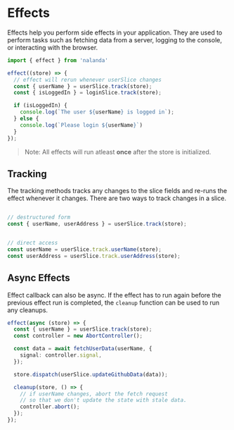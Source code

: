 
# Effects

Effects help you perform side effects in your application. They are used to perform tasks such as fetching data from a server, logging to the console, or interacting with the browser.

```typescript
import { effect } from 'nalanda'

effect((store) => {
  // effect will rerun whenever userSlice changes
  const { userName } = userSlice.track(store);
  const { isLoggedIn } = loginSlice.track(store);

  if (isLoggedIn) {
    console.log(`The user ${userName} is logged in`);
  } else {
    console.log(`Please login ${userName}`)
  }
});
```

> Note: All effects will run atleast **once** after the store is initialized.


## Tracking

The tracking methods tracks any changes to the slice fields and re-runs the effect whenever it changes. 
There are two ways to track changes in a slice.

```typescript

// destructured form
const { userName, userAddress } = userSlice.track(store);


// direct access
const userName = userSlice.track.userName(store);
const userAddress = userSlice.track.userAddress(store);
```

## Async Effects

Effect callback can also be async.
If the effect has to run again before the previous effect run is completed, the `cleanup` function can be used to run any cleanups.

```typescript
effect(async (store) => {
  const { userName } = userSlice.track(store);
  const controller = new AbortController();

  const data = await fetchUserData(userName, {
    signal: controller.signal,
  });

  store.dispatch(userSlice.updateGithubData(data));

  cleanup(store, () => {
    // if userName changes, abort the fetch request
    // so that we don't update the state with stale data.
    controller.abort();
  });
});
```


